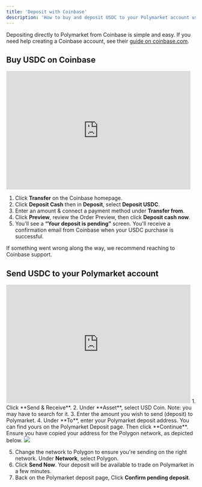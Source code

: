 ```yaml
---
title: 'Deposit with Coinbase' 
description: 'How to buy and deposit USDC to your Polymarket account using Coinbase.'
---
```


Depositing directly to Polymarket from Coinbase is simple and easy. If you need help creating a Coinbase account, see their [guide on coinbase.com](https://help.coinbase.com/en/coinbase/getting-started).

Buy USDC on Coinbase
---  
<iframe width="490" height="315" src="https://www.youtube.com/embed/IlDLdqT8RjU?si=v8iHe20FNqob_Cgr" title="YouTube video player" frameborder="0" allow="accelerometer; autoplay; clipboard-write; encrypted-media; gyroscope; picture-in-picture; web-share" referrerpolicy="strict-origin-when-cross-origin" allowfullscreen></iframe>

1. Click <Tooltip tip="Coinbase treats USDC as a cash balance, you 'buy' it by 'Transfering' or 'Depositing'  ">**Transfer**</Tooltip> on the Coinbase homepage.
2. Click **Deposit Cash** then in **Deposit**, select **Deposit USDC**.
3. Enter an amount & connect a payment method under **Transfer from**.
4. Click **Preview**, review the Order Preview, then click **Deposit cash now**.
5. You'll see a **“Your deposit is pending”** screen. You'll receive a confirmation email from Coinbase when your USDC purchase is successful.

If something went wrong along the way, we recommend reaching to Coinbase support. 

Send USDC to your Polymarket account
--- 
<iframe width="490" height="315" src="https://www.youtube.com/embed/O6HaKdE9d80?si=NwuCGTzcilUhVQwg" title="YouTube video player" frameborder="0" allow="accelerometer; autoplay; clipboard-write; encrypted-media; gyroscope; picture-in-picture; web-share" referrerpolicy="strict-origin-when-cross-origin" allowfullscreen></iframe>
1. Click **Send & Receive**.
2. Under **Asset**, select USD Coin. Note: you may have to search for it. 
3. Enter the amount you wish to send (deposit) to Polymarket.
4.  Under **To**, enter your Polymarket deposit address. You can find yours on the Polymarket Deposit page. Then click **Continue**. 
Ensure you have copied your address for the Polygon network, as depicted below. 

<Frame caption="Note: That the address pictured below is just an example. Please only copy your own address, which is on the deposit page. ">
  <img src="https://images.spr.so/cdn-cgi/imagedelivery/j42No7y-dcokJuNgXeA0ig/36360648-4bfb-4fde-bae3-9b419bd842e5/Screenshot_2023-09-14_at_12.28.14_PM/w=2048,quality=90,fit=scale-down" />
</Frame>


5. Change the network to Polygon to ensure you're sending on the right network. Under **Network**, select Polygon.
6. Click **Send Now**. Your deposit will be available to trade on Polymarket in a few minutes.
7. Back on the Polymarket deposit page, Click **Confirm pending deposit**. 

